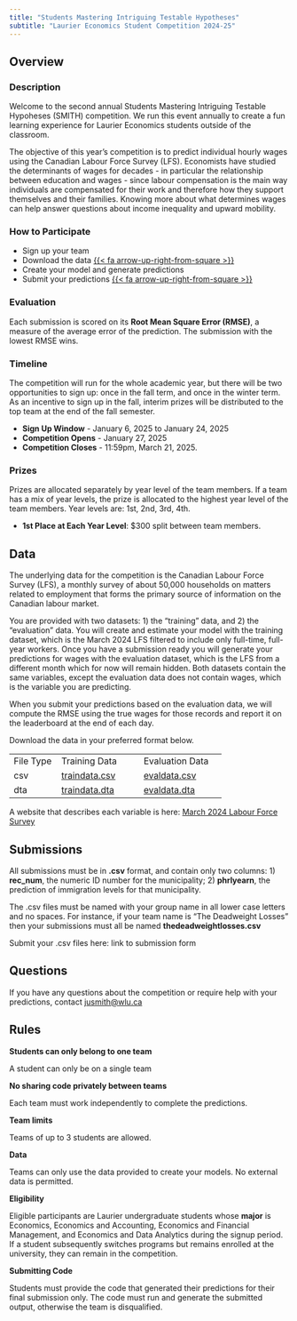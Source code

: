 ```yaml
---
title: "Students Mastering Intriguing Testable Hypotheses"
subtitle: "Laurier Economics Student Competition 2024-25"
---
```


## Overview

### Description

Welcome to the second annual Students Mastering Intriguing Testable Hypoheses (SMITH) competition.  We run this event annually to create a fun learning experience for Laurier Economics students outside of the classroom.

The objective of this year's competition is to predict individual hourly wages using the Canadian Labour Force Survey (LFS). Economists have studied the determinants of wages for decades - in particular the relationship between education and wages - since labour compensation is the main way individuals are compensated for their work and therefore how they support themselves and their families.  Knowing more about what determines wages can help answer questions about income inequality and upward mobility.

### How to Participate

-   Sign up your team <!-- [{{< fa arrow-up-right-from-square >}}](https://wlu.ca1.qualtrics.com/jfe/form/SV_7ZMqcJ1qKIHhwfI) -->
-   Download the data [{{< fa arrow-up-right-from-square >}}](#sec-data)
-   Create your model and generate predictions
-   Submit your predictions [{{< fa arrow-up-right-from-square >}}](#sec-submit)

### Evaluation

Each submission is scored on its **Root Mean Square Error (RMSE)**, a measure of the average error of the prediction. The submission with the lowest RMSE wins.

### Timeline

The competition will run for the whole academic year, but there will be two opportunities to sign up: once in the fall term, and once in the winter term. As an incentive to sign up in the fall, interim prizes will be distributed to the top team at the end of the fall semester.

-   **Sign Up Window** - January 6, 2025 to January 24, 2025 
-   **Competition Opens** - January 27, 2025
-   **Competition Closes** - 11:59pm, March 21, 2025.

### Prizes

Prizes are allocated separately by year level of the team members. If a team has a mix of year levels, the prize is allocated to the highest year level of the team members. Year levels are: 1st, 2nd, 3rd, 4th.

-   **1st Place at Each Year Level**: \$300 split between team members.

## Data {#sec-data}

The underlying data for the competition is the Canadian Labour Force Survey (LFS), a monthly survey of about 50,000 households on matters related to employment that forms the primary source of information on the Canadian labour market.  

You are provided with two datasets: 1) the "training" data, and 2) the "evaluation" data. You will create and estimate your model with the training dataset, which is the March 2024 LFS filtered to include only full-time, full-year workers.  Once you have a submission ready you will generate your predictions for wages with the evaluation dataset, which is the LFS from a different month which for now will remain hidden. Both datasets contain the same variables, except the evaluation data does not contain wages, which is the variable you are predicting.

When you submit your predictions based on the evaluation data, we will compute the RMSE using the true wages for those records and report it on the leaderboard at the end of each day.

Download the data in your preferred format below.

|           |                                   |                                   |
|----------------|----------------------------|----------------------------|
| File Type | Training Data                         | Evaluation Data                   |
| csv       | [traindata.csv](data/testdata.csv) | [evaldata.csv](data/evaldata.csv) |
| dta       | [traindata.dta](data/testdata.dta) | [evaldata.dta](data/evaldata.dta) |

A website that describes each variable is here: [March 2024 Labour Force Survey](https://borealisdata.ca/ddi_explore/index.html?siteUrl=https://borealisdata.ca&dvLocale=en&fileId=722312)

## Submissions {#sec-submit}

All submissions must be in **.csv** format, and contain only two columns: 1) **rec_num**, the numeric ID number for the municipality; 2) **phrlyearn**, the prediction of immigration levels for that municipality.

The .csv files must be named with your group name in all lower case letters and no spaces. For instance, if your team name is "The Deadweight Losses" then your submissions must all be named **thedeadweightlosses.csv**

Submit your .csv files here: link to submission form <!-- [link to submission form](https://forms.gle/azMhqbfM1xNsiK546) -->



## Questions

If you have any questions about the competition or require help with your predictions, contact <a href="mailto:jusmith@wlu.ca">jusmith@wlu.ca</a>

## Rules

**Students can only belong to one team**

A student can only be on a single team

**No sharing code privately between teams**

Each team must work independently to complete the predictions.

**Team limits**

Teams of up to 3 students are allowed.

**Data**

Teams can only use the data provided to create your models. No external data is permitted.

**Eligibility**

Eligible participants are Laurier undergraduate students whose **major** is Economics, Economics and Accounting, Economics and Financial Management, and Economics and Data Analytics during the signup period. If a student subsequently switches programs but remains enrolled at the university, they can remain in the competition.

**Submitting Code**

Students must provide the code that generated their predictions for their final submission only. The code must run and generate the submitted output, otherwise the team is disqualified.
